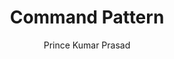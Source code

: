 ---
guideId: DESIGN-PATTERNS-101
moduleId: DESIGN-PATTERNS-15
title: Command Pattern
description: Encapsulate commands as objects to enable undo/redo functionalities.
author: Prince Kumar Prasad
author_url: https://www.linkedin.com/in/prince63/
---
